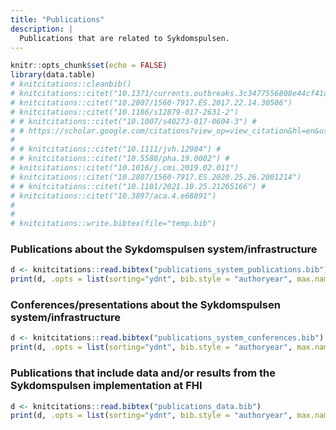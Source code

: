 ```yaml
---
title: "Publications"
description: |
  Publications that are related to Sykdomspulsen.
---
```


```r
knitr::opts_chunk$set(echo = FALSE)
library(data.table)
# knitcitations::cleanbib()
# knitcitations::citet("10.1371/currents.outbreaks.3c3477556808e44cf41d2511b21dc29f")
# knitcitations::citet("10.2807/1560-7917.ES.2017.22.14.30506")
# knitcitations::citet("10.1186/s12879-017-2631-2")
# # knitcitations::citet("10.1007/s40273-017-0604-3") #
# # https://scholar.google.com/citations?view_op=view_citation&hl=en&user=75oKEWoAAAAJ&cstart=20&pagesize=80&sortby=pubdate&citation_for_view=75oKEWoAAAAJ:za7pDTvVV8kC
# 
# # knitcitations::citet("10.1111/jvh.12904") #
# # knitcitations::citet("10.5588/pha.19.0002") #
# knitcitations::citet("10.1016/j.cmi.2019.02.011")
# knitcitations::citet("10.2807/1560-7917.ES.2020.25.26.2001214")
# # knitcitations::citet("10.1101/2021.10.25.21265166") #
# knitcitations::citet("10.3897/aca.4.e68891")
# 
# 
# knitcitations::write.bibtex(file="temp.bib")
```

### Publications about the Sykdomspulsen system/infrastructure

```r
d <- knitcitations::read.bibtex("publications_system_publications.bib")
print(d, .opts = list(sorting="ydnt", bib.style = "authoryear", max.names = 1, dashed = F, style = "html"))
```

### Conferences/presentations about the Sykdomspulsen system/infrastructure

```r
d <- knitcitations::read.bibtex("publications_system_conferences.bib")
print(d, .opts = list(sorting="ydnt", bib.style = "authoryear", max.names = 1, dashed = F, style = "html"))
```

### Publications that include data and/or results from the Sykdomspulsen implementation at FHI

```r
d <- knitcitations::read.bibtex("publications_data.bib")
print(d, .opts = list(sorting="ydnt", bib.style = "authoryear", max.names = 1, dashed = F, style = "html"))
```
